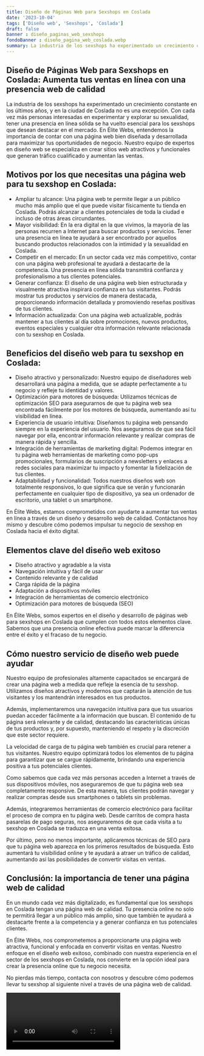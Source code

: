```yaml
---
title: Diseño de Páginas Web para Sexshops en Coslada
date: '2023-10-04'
tags: ['Diseño web', 'Sexshops', 'Coslada']
draft: false
banner : diseño_paginas_web_sexshops
fondoBanner : diseño_pagina_web_coslada.webp
summary: La industria de los sexshops ha experimentado un crecimiento constante en los últimos años, y en la ciudad de Coslada no es una excepción. Con cada vez más personas interesadas en experimentar y explorar su sexualidad, tener una presencia en línea sólida se ha vuelto esencial para los sexshops que desean destacar en el mercado. En Élite Webs, entendemos la importancia de contar con una página web bien diseñada y desarrollada para maximizar tus oportunidades de negocio. Nuestro equipo de expertos en diseño web se especializa en crear sitios web atractivos y funcionales que generan tráfico cualificado y aumentan las ventas.
---
```


## Diseño de Páginas Web para Sexshops en Coslada: Aumenta tus ventas en línea con una presencia web de calidad

La industria de los sexshops ha experimentado un crecimiento constante en los últimos años, y en la ciudad de Coslada no es una excepción. Con cada vez más personas interesadas en experimentar y explorar su sexualidad, tener una presencia en línea sólida se ha vuelto esencial para los sexshops que desean destacar en el mercado. En Élite Webs, entendemos la importancia de contar con una página web bien diseñada y desarrollada para maximizar tus oportunidades de negocio. Nuestro equipo de expertos en diseño web se especializa en crear sitios web atractivos y funcionales que generan tráfico cualificado y aumentan las ventas.

## Motivos por los que necesitas una página web para tu sexshop en Coslada:

- Ampliar tu alcance: Una página web te permite llegar a un público mucho más amplio que el que puede visitar físicamente tu tienda en Coslada. Podrás alcanzar a clientes potenciales de toda la ciudad e incluso de otras áreas circundantes.
- Mayor visibilidad: En la era digital en la que vivimos, la mayoría de las personas recurren a Internet para buscar productos y servicios. Tener una presencia en línea te ayudará a ser encontrado por aquellos buscando productos relacionados con la intimidad y la sexualidad en Coslada.
- Competir en el mercado: En un sector cada vez más competitivo, contar con una página web profesional te ayudará a destacarte de la competencia. Una presencia en línea sólida transmitirá confianza y profesionalismo a tus clientes potenciales.
- Generar confianza: El diseño de una página web bien estructurada y visualmente atractiva inspirará confianza en tus visitantes. Podrás mostrar tus productos y servicios de manera destacada, proporcionando información detallada y promoviendo reseñas positivas de tus clientes.
- Información actualizada: Con una página web actualizable, podrás mantener a tus clientes al día sobre promociones, nuevos productos, eventos especiales y cualquier otra información relevante relacionada con tu sexshop en Coslada.

## Beneficios del diseño web para tu sexshop en Coslada:

- Diseño atractivo y personalizado: Nuestro equipo de diseñadores web desarrollará una página a medida, que se adapte perfectamente a tu negocio y refleje tu identidad y valores.
- Optimización para motores de búsqueda: Utilizamos técnicas de optimización SEO para asegurarnos de que tu página web sea encontrada fácilmente por los motores de búsqueda, aumentando así tu visibilidad en línea.
- Experiencia de usuario intuitiva: Diseñamos tu página web pensando siempre en la experiencia del usuario. Nos aseguramos de que sea fácil navegar por ella, encontrar información relevante y realizar compras de manera rápida y sencilla.
- Integración de herramientas de marketing digital: Podemos integrar en tu página web herramientas de marketing como pop-ups promocionales, formularios de suscripción a newsletters y enlaces a redes sociales para maximizar tu impacto y fomentar la fidelización de tus clientes.
- Adaptabilidad y funcionalidad: Todos nuestros diseños web son totalmente responsivos, lo que significa que se verán y funcionarán perfectamente en cualquier tipo de dispositivo, ya sea un ordenador de escritorio, una tablet o un smartphone.

En Élite Webs, estamos comprometidos con ayudarte a aumentar tus ventas en línea a través de un diseño y desarrollo web de calidad. Contáctanos hoy mismo y descubre cómo podemos impulsar tu negocio de sexshop en Coslada hacia el éxito digital.

<GifSeo />

<Cta />

## Elementos clave del diseño web exitoso

- Diseño atractivo y agradable a la vista
- Navegación intuitiva y fácil de usar
- Contenido relevante y de calidad
- Carga rápida de la página
- Adaptación a dispositivos móviles
- Integración de herramientas de comercio electrónico
- Optimización para motores de búsqueda (SEO)

En Élite Webs, somos expertos en el diseño y desarrollo de páginas web para sexshops en Coslada que cumplen con todos estos elementos clave. Sabemos que una presencia online efectiva puede marcar la diferencia entre el éxito y el fracaso de tu negocio.

## Cómo nuestro servicio de diseño web puede ayudar

Nuestro equipo de profesionales altamente capacitados se encargará de crear una página web a medida que refleje la esencia de tu sexshop. Utilizamos diseños atractivos y modernos que captarán la atención de tus visitantes y los mantendrán interesados en tus productos.

Además, implementaremos una navegación intuitiva para que tus usuarios puedan acceder fácilmente a la información que buscan. El contenido de tu página será relevante y de calidad, destacando las características únicas de tus productos y, por supuesto, manteniendo el respeto y la discreción que este sector requiere.

La velocidad de carga de tu página web también es crucial para retener a tus visitantes. Nuestro equipo optimizará todos los elementos de tu página para garantizar que se cargue rápidamente, brindando una experiencia positiva a tus potenciales clientes.

Como sabemos que cada vez más personas acceden a Internet a través de sus dispositivos móviles, nos aseguraremos de que tu página web sea completamente responsive. De esta manera, tus clientes podrán navegar y realizar compras desde sus smartphones o tablets sin problemas.

Además, integraremos herramientas de comercio electrónico para facilitar el proceso de compra en tu página web. Desde carritos de compra hasta pasarelas de pago seguras, nos aseguraremos de que cada visita a tu sexshop en Coslada se traduzca en una venta exitosa.

Por último, pero no menos importante, aplicaremos técnicas de SEO para que tu página web aparezca en los primeros resultados de búsqueda. Esto aumentará tu visibilidad online y te ayudará a atraer un tráfico de calidad, aumentando así las posibilidades de convertir visitas en ventas.

## Conclusión: la importancia de tener una página web de calidad

En un mundo cada vez más digitalizado, es fundamental que los sexshops en Coslada tengan una página web de calidad. Tu presencia online no solo te permitirá llegar a un público más amplio, sino que también te ayudará a destacarte frente a la competencia y a generar confianza en tus potenciales clientes.

En Élite Webs, nos comprometemos a proporcionarte una página web atractiva, funcional y enfocada en convertir visitas en ventas. Nuestro enfoque en el diseño web exitoso, combinado con nuestra experiencia en el sector de los sexshops en Coslada, nos convierte en la opción ideal para crear la presencia online que tu negocio necesita.

No pierdas más tiempo, contacta con nosotros y descubre cómo podemos llevar tu sexshop al siguiente nivel a través de una página web de calidad.

<Video />

<CtaBot job='Sexshops' city='Coslada'/>

<Gmaps query='Coslada+españa+maps' />
